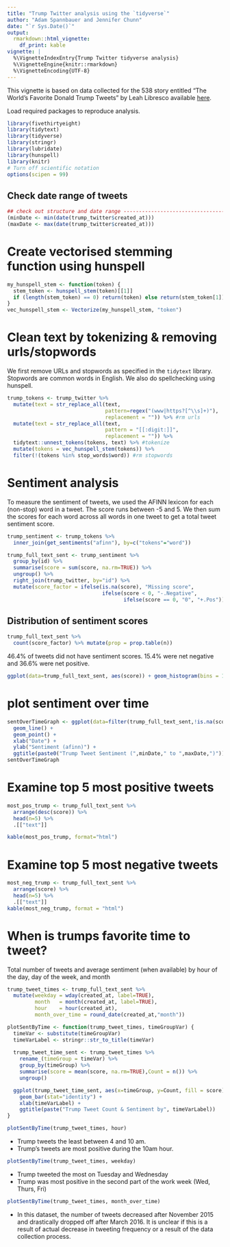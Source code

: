 ```yaml
---
title: "Trump Twitter analysis using the `tidyverse`"
author: "Adam Spannbauer and Jennifer Chunn"
date: "`r Sys.Date()`"
output: 
  rmarkdown::html_vignette:
    df_print: kable
vignette: |
  %\VignetteIndexEntry{Trump Twitter tidyverse analysis}
  %\VignetteEngine{knitr::rmarkdown}
  %\VignetteEncoding{UTF-8}
---
```


This vignette is based on data collected for the 538 story entitled "The World's Favorite Donald Trump Tweets" by Leah Libresco available [here](https://fivethirtyeight.com/features/the-worlds-favorite-donald-trump-tweets/).

Load required packages to reproduce analysis.  

```r
library(fivethirtyeight)
library(tidytext)
library(tidyverse)
library(stringr)
library(lubridate)
library(hunspell)
library(knitr)
# Turn off scientific notation
options(scipen = 99)
```
## Check date range of tweets

```r
## check out structure and date range ------------------------------------------------
(minDate <- min(date(trump_twitter$created_at)))
(maxDate <- max(date(trump_twitter$created_at)))
```


# Create vectorised stemming function using hunspell
```r
my_hunspell_stem <- function(token) {
  stem_token <- hunspell_stem(token)[[1]]
  if (length(stem_token) == 0) return(token) else return(stem_token[1])
}
vec_hunspell_stem <- Vectorize(my_hunspell_stem, "token")
```


# Clean text by tokenizing & removing urls/stopwords 
We first remove URLs and stopwords as specified in the `tidytext` library.  Stopwords are common words in English.  We also do spellchecking using hunspell.
```r
trump_tokens <- trump_twitter %>% 
  mutate(text = str_replace_all(text, 
                                pattern=regex("(www|https?[^\\s]+)"), 
                                replacement = "")) %>% #rm urls
  mutate(text = str_replace_all(text,
                                pattern = "[[:digit:]]",
                                replacement = "")) %>% 
  tidytext::unnest_tokens(tokens, text) %>% #tokenize
  mutate(tokens = vec_hunspell_stem(tokens)) %>% 
  filter(!(tokens %in% stop_words$word)) #rm stopwords
```


# Sentiment analysis
To measure the sentiment of tweets, we used the AFINN lexicon for each (non-stop) word in a tweet.   The score runs between -5 and 5.  We then sum the scores for each word across all words in one tweet to get a total tweet sentiment score. 
```r
trump_sentiment <- trump_tokens %>% 
  inner_join(get_sentiments("afinn"), by=c("tokens"="word")) 

trump_full_text_sent <- trump_sentiment %>% 
  group_by(id) %>% 
  summarise(score = sum(score, na.rm=TRUE)) %>% 
  ungroup() %>% 
  right_join(trump_twitter, by="id") %>% 
  mutate(score_factor = ifelse(is.na(score), "Missing score", 
                               ifelse(score < 0, "-.Negative", 
                                      ifelse(score == 0, "0", "+.Pos"))))
```

## Distribution of sentiment scores
```r
trump_full_text_sent %>%
  count(score_factor) %>% mutate(prop = prop.table(n))
```

46.4% of tweets did not have sentiment scores.  15.4% were net negative and 36.6% were net positive.

```r
ggplot(data=trump_full_text_sent, aes(score)) + geom_histogram(bins = 10)
```



# plot sentiment over time
```r
sentOverTimeGraph <- ggplot(data=filter(trump_full_text_sent,!is.na(score)), aes(x=created_at, y=score)) +
  geom_line() + 
  geom_point() +
  xlab("Date") +
  ylab("Sentiment (afinn)") +
  ggtitle(paste0("Trump Tweet Sentiment (",minDate," to ",maxDate,")"))
sentOverTimeGraph
```


# Examine top 5 most positive tweets
```r
most_pos_trump <- trump_full_text_sent %>% 
  arrange(desc(score)) %>% 
  head(n=5) %>% 
  .[["text"]]

kable(most_pos_trump, format="html")
```
# Examine top 5 most negative tweets
```r
most_neg_trump <- trump_full_text_sent %>% 
  arrange(score) %>% 
  head(n=5) %>% 
  .[["text"]]
kable(most_neg_trump, format = "html")
```



# When is trumps favorite time to tweet?
Total number of tweets and average sentiment (when available) by hour of the day, day of the week, and month
```r
trump_tweet_times <- trump_full_text_sent %>% 
  mutate(weekday = wday(created_at, label=TRUE),
         month   = month(created_at, label=TRUE),
         hour    = hour(created_at),
         month_over_time = round_date(created_at,"month"))

plotSentByTime <- function(trump_tweet_times, timeGroupVar) {
  timeVar <- substitute(timeGroupVar)
  timeVarLabel <- stringr::str_to_title(timeVar)
  
  trump_tweet_time_sent <- trump_tweet_times %>% 
    rename_(timeGroup = timeVar) %>% 
    group_by(timeGroup) %>% 
    summarise(score = mean(score, na.rm=TRUE),Count = n()) %>% 
    ungroup()

  ggplot(trump_tweet_time_sent, aes(x=timeGroup, y=Count, fill = score)) +
    geom_bar(stat="identity") +
    xlab(timeVarLabel) +
    ggtitle(paste("Trump Tweet Count & Sentiment by", timeVarLabel))
}
```


```r
plotSentByTime(trump_tweet_times, hour)
```

* Trump tweets the least between 4 and 10 am. 
* Trump's tweets are most positive during the 10am hour. 


```r
plotSentByTime(trump_tweet_times, weekday)
```

* Trump tweeted the most on Tuesday and Wednesday 
* Trump was most positive in the second part of the work week (Wed, Thurs, Fri)

```r
plotSentByTime(trump_tweet_times, month_over_time)
```

* In this dataset, the number of tweets decreased after November 2015 and drastically dropped off after March 2016.  It is unclear if this is a result of actual decrease in tweeting frequency or a result of the data collection process.
